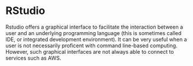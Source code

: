 # RStudio {-}

Rstudio offers a graphical interface 
to facilitate the interaction between a user and an underlying 
programming language (this is sometimes called IDE, or 
integrated development environment). It can be very useful when a user is 
not necessarily proficent with command line-based computing. However, such graphical interfaces are not 
always able to connect to services such as AWS.  

